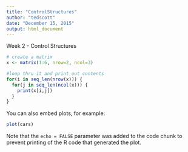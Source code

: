 ```yaml
---
title: "ControlStructures"
author: "tedscott"
date: "December 15, 2015"
output: html_document
---
```


Week 2 - Control Structures

```r
# create a matrix
x <- matrix(1:6, nrow=2, ncol=3)

#loop thru it and print out contents
for(i in seq_len(nrow(x))) {
  for(j in seq_len(ncol(x))) {
    print(x[i,j])
  }
}

```

You can also embed plots, for example:

```r
plot(cars)
```

Note that the `echo = FALSE` parameter was added to the code chunk to prevent printing of the R code that generated the plot.
